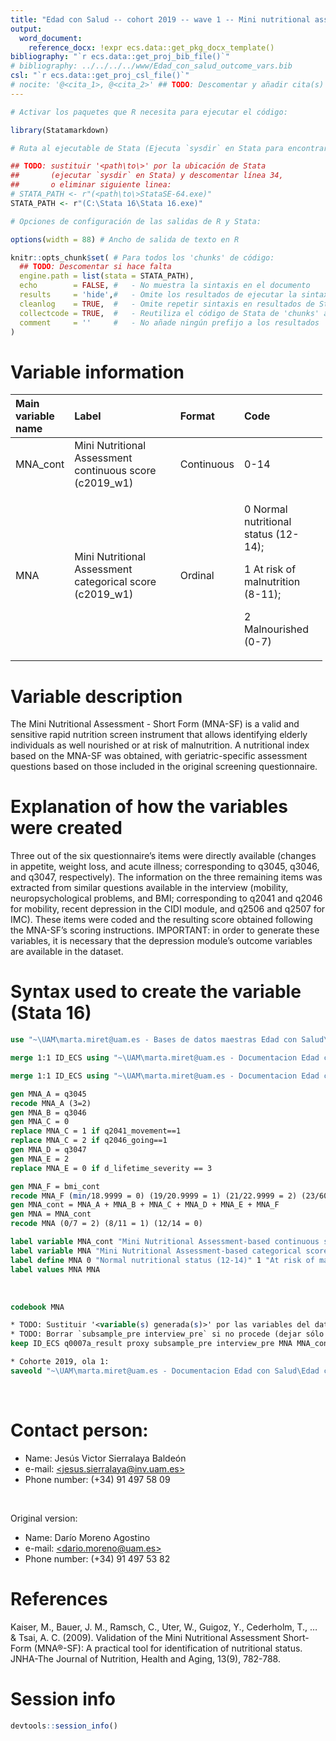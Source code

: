 ```yaml
---
title: "Edad con Salud -- cohort 2019 -- wave 1 -- Mini nutritional assessment" ## TODO: Añadir "cohort", "assessment" y "variable name(s)/domain"
output:
  word_document:
    reference_docx: !expr ecs.data::get_pkg_docx_template()
bibliography: "`r ecs.data::get_proj_bib_file()`"
# bibliography: ../../../../www/Edad_con_salud_outcome_vars.bib
csl: "`r ecs.data::get_proj_csl_file()`"
# nocite: '@<cita_1>, @<cita_2>' ## TODO: Descomentar y añadir cita(s) o borrar campo
---
```


<!--# TODO: Leer texto "Aviso preliminar" a continuación -->

<!--# TODO: Borrar texto "Aviso preliminar" más arriba -->

<!--# TODO: Leer texto "Consideraciones generales" a continuación -->

<!--# TODO: Borrar texto "Consideraciones generales" más arriba -->

```r
# Activar los paquetes que R necesita para ejecutar el código:

library(Statamarkdown)

# Ruta al ejecutable de Stata (Ejecuta `sysdir` en Stata para encontrar la ruta)

## TODO: sustituir '<path\to\>' por la ubicación de Stata
##       (ejecutar `sysdir` en Stata) y descomentar línea 34,
##       o eliminar siguiente linea:
# STATA_PATH <- r"(<path\to\>StataSE-64.exe)"
STATA_PATH <- r"(C:\Stata 16\Stata 16.exe)"

# Opciones de configuración de las salidas de R y Stata:

options(width = 88) # Ancho de salida de texto en R

knitr::opts_chunk$set( # Para todos los 'chunks' de código:
  ## TODO: Descomentar si hace falta
  engine.path = list(stata = STATA_PATH),
  echo        = FALSE, #   - No muestra la sintaxis en el documento
  results     = 'hide',#   - Omite los resultados de ejecutar la sintaxis
  cleanlog    = TRUE,  #   - Omite repetir sintaxis en resultados de Stata
  collectcode = TRUE,  #   - Reutiliza el código de Stata de 'chunks' anteriores
  comment     = ''     #   - No añade ningún prefijo a los resultados
)
```

# Variable information

<!--# TODO: Leer párrafos a continuación -->

<!--# TODO: Borrar párrafos anteriores -->


+--------------------+----------------------------------------------------------+------------+--------------------------------------+
| Main variable name | Label                                                    | Format     | Code                                 |
+:===================+:=========================================================+:===========+:=====================================+
| MNA_cont           | Mini Nutritional Assessment continuous score (c2019_w1)  | Continuous | 0-14                                 |
+--------------------+----------------------------------------------------------+------------+--------------------------------------+
| MNA                | Mini Nutritional Assessment categorical score (c2019_w1) | Ordinal    | 0 Normal nutritional status (12-14); |
|                    |                                                          |            |                                      |
|                    |                                                          |            | 1 At risk of malnutrition (8-11);    |
|                    |                                                          |            |                                      |
|                    |                                                          |            | 2 Malnourished (0-7)                 |
+--------------------+----------------------------------------------------------+------------+--------------------------------------+


<!--# TODO: Añadir variables outcome a la tabla -->

<!--# TODO: Eliminar ejemplos -->

# Variable description

<!--# TODO: Leer párrafo a continuación -->

The Mini Nutritional Assessment - Short Form (MNA-SF) is a valid and sensitive rapid nutrition screen instrument that allows identifying elderly individuals as well nourished or at risk of malnutrition. A nutritional index based on the MNA-SF was obtained, with geriatric-specific assessment questions based on those included in the original screening questionnaire.

<!--# TODO: Borrar párrafo anterior -->

<!--# TODO: Redactar descripción de variable(s) -->

# Explanation of how the variables were created

<!--# TODO: Leer párrafos a continuación -->

Three out of the six questionnaire's items were directly available (changes in appetite, weight loss, and acute illness; corresponding to q3045, q3046, and q3047, respectively). The information on the three remaining items was extracted from similar questions available in the interview (mobility, neuropsychological problems, and BMI; corresponding to q2041 and q2046 for mobility, recent depression in the CIDI module, and q2506 and q2507 for IMC). These items were coded and the resulting score obtained following the MNA-SF's scoring instructions. IMPORTANT: in order to generate these variables, it is necessary that the depression module's outcome variables are available in the dataset.

<!--# TODO: Borrar párrafos anteriores -->

<!--# TODO: Redactar explicación de la creación de variable(s) -->

# Syntax used to create the variable (Stata 16)

<!--# TODO: Cambiar software y versión en el título según correponda a la sintaxis utilizada (e.g., 'R 4.0.5' en lugar de 'Stata 15') -->

<!--# TODO: Leer párrafo a continuación -->

<!--# TODO: Borrar párrafo anterior -->

```stata
use "~\UAM\marta.miret@uam.es - Bases de datos maestras Edad con Salud\Ola_3\Cohorte_2019\rawdata_c2019w1.dta"

```

```stata
merge 1:1 ID_ECS using "~\UAM\marta.miret@uam.es - Documentacion Edad con Salud\Edad con salud - Ola 3\Outcomes\Cohorte 2019\Outcome datasets\Outcome_BMI.dta", keepusing(bmi_cont) nogenerate

merge 1:1 ID_ECS using "~\UAM\marta.miret@uam.es - Documentacion Edad con Salud\Edad con salud - Ola 3\Outcomes\Cohorte 2019\Outcome datasets\Outcome_depression_ICD10.dta", keepusing(d_lifetime_severity) gen(merge_MNA)

gen MNA_A = q3045
recode MNA_A (3=2)
gen MNA_B = q3046
gen MNA_C = 0
replace MNA_C = 1 if q2041_movement==1
replace MNA_C = 2 if q2046_going==1
gen MNA_D = q3047
gen MNA_E = 2
replace MNA_E = 0 if d_lifetime_severity == 3

gen MNA_F = bmi_cont
recode MNA_F (min/18.9999 = 0) (19/20.9999 = 1) (21/22.9999 = 2) (23/60 = 3)
gen MNA_cont = MNA_A + MNA_B + MNA_C + MNA_D + MNA_E + MNA_F
gen MNA = MNA_cont
recode MNA (0/7 = 2) (8/11 = 1) (12/14 = 0)

label variable MNA_cont "Mini Nutritional Assessment-based continuous score (c2019_w1)"
label variable MNA "Mini Nutritional Assessment-based categorical score (c2019_w1)"
label define MNA 0 "Normal nutritional status (12-14)" 1 "At risk of malnutrition (8-11)" 2 "Malnourished (0-7)"
label values MNA MNA
```

<!--# TODO: Leer texto "Otras consideraciones a continuación -->

<!--# TODO: Borrar texto "Otras consideraciones" anterior -->

<br> <!--# Salto de línea (i.e. párrafo vacío); añadir donde se necesite -->

```stata
codebook MNA
```

<!--# TODO: Leer párrafos a continuación -->

<!--# TODO: Borrar párrafos anteriores -->

```stata
* TODO: Sustituir '<variable(s) generada(s)>' por las variables del dataset
* TODO: Borrar `subsample_pre interview_pre` si no procede (dejar sólo para Cohorte 2019, Ola 1)
keep ID_ECS q0007a_result proxy subsample_pre interview_pre MNA MNA_cont

* Cohorte 2019, ola 1:
saveold "~\UAM\marta.miret@uam.es - Documentacion Edad con Salud\Edad con salud - Ola 3\Outcomes\Cohorte 2019\Outcome datasets\Outcome_MNA.dta", replace version(13)

```
<br>

# Contact person:

<!--# TODO: Leer párrafo a continuación -->


<!--# TODO: Borrar párrafo anterior -->

<!--# TODO: Completar '<Nombre y apellidos>', 'nombre.buzon@institucion.org>', y '<prefijo>' y '<teléfono>' -->

-   Name: Jesús Victor Sierralaya Baldeón
-   e-mail: [\<jesus.sierralaya\@inv.uam.es\>](mailto:jesus.sierralaya@inv.uam.es){.email}
-   Phone number: (+34) 91 497 58 09

<br>

<!--# TODO: Completar / eliminar "original version" según corresponda -->

Original version:

-   Name: Darío Moreno Agostino
-   e-mail: [\<dario.moreno\@uam.es\>](mailto:dario.moreno@uam.es){.email}
-   Phone number: (+34) 91 497 53 82

# References

<!--# TODO: Leer párrafo a continuación -->

<!--# TODO: Borrar párrafo anterior -->

::: {#refs}
Kaiser, M., Bauer, J. M., Ramsch, C., Uter, W., Guigoz, Y., Cederholm, T., ... & Tsai, A. C. (2009). Validation of the Mini Nutritional Assessment Short-Form (MNA®-SF): A practical tool for identification of nutritional status. JNHA-The Journal of Nutrition, Health and Aging, 13(9), 782-788. 
:::

\newpage

<!--# TODO: Leer párrafos a continuación -->

<!--# TODO: Borrar párrafos anteriores -->

# Session info

```r
devtools::session_info()
```
